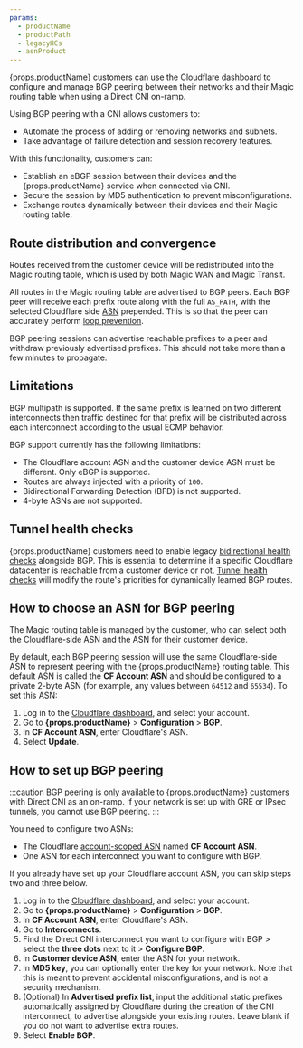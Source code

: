 ```yaml
---
params:
  - productName
  - productPath
  - legacyHCs
  - asnProduct
---
```



{props.productName} customers can use the Cloudflare dashboard to configure and manage BGP peering between their networks and their Magic routing table when using a Direct CNI on-ramp.

Using BGP peering with a CNI allows customers to:
- Automate the process of adding or removing networks and subnets.
- Take advantage of failure detection and session recovery features.

With this functionality, customers can:
- Establish an eBGP session between their devices and the {props.productName} service when connected via CNI.
- Secure the session by MD5 authentication to prevent misconfigurations.
- Exchange routes dynamically between their devices and their Magic routing table.

## Route distribution and convergence

Routes received from the customer device will be redistributed into the Magic routing table, which is used by both Magic WAN and Magic Transit.

All routes in the Magic routing table are advertised to BGP peers. Each BGP peer will receive each prefix route along with the full `AS_PATH`, with the selected Cloudflare side [ASN](https://www.cloudflare.com/learning/network-layer/what-is-an-autonomous-system/) prepended. This is so that the peer can accurately perform [loop prevention](https://datatracker.ietf.org/doc/html/rfc4271#section-9.1.2).

BGP peering sessions can advertise reachable prefixes to a peer and withdraw previously advertised prefixes. This should not take more than a few minutes to propagate.

## Limitations

BGP multipath is supported. If the same prefix is learned on two different interconnects then traffic destined for that prefix will be distributed across each interconnect according to the usual ECMP behavior.

BGP support currently has the following limitations:
- The Cloudflare account ASN and the customer device ASN must be different. Only eBGP is supported.
- Routes are always injected with a priority of `100`.
- Bidirectional Forwarding Detection (BFD) is not supported.
- 4-byte ASNs are not supported.

## Tunnel health checks

{props.productName} customers need to enable legacy <a href={props.legacyHCs}>bidirectional health checks</a> alongside BGP. This is essential to determine if a specific Cloudflare datacenter is reachable from a customer device or not. <a href={props.productPath}>Tunnel health checks</a> will modify the route's priorities for dynamically learned BGP routes.

## How to choose an ASN for BGP peering

The Magic routing table is managed by the customer, who can select both the Cloudflare-side ASN and the ASN for their customer device.

By default, each BGP peering session will use the same Cloudflare-side ASN to represent peering with the {props.productName} routing table. This default ASN is called the **CF Account ASN** and should be configured to a private 2-byte ASN (for example, any values between `64512` and `65534`). To set this ASN:

1. Log in to the [Cloudflare dashboard](https://dash.cloudflare.com/), and select your account.
2. Go to **{props.productName}** > **Configuration** > **BGP**.
3. In **CF Account ASN**, enter Cloudflare's ASN.
4. Select **Update**.

<Markdown text={props.asnProduct} />

## How to set up BGP peering

:::caution
BGP peering is only available to {props.productName} customers with Direct CNI as an on-ramp. If your network is set up with GRE or IPsec tunnels, you cannot use BGP peering.
:::

You need to configure two ASNs:
- The Cloudflare [account-scoped ASN](#how-to-choose-an-asn-for-bgp-peering) named **CF Account ASN**.
- One ASN for each interconnect you want to configure with BGP.

If you already have set up your Cloudflare account ASN, you can skip steps two and three below.

1. Log in to the [Cloudflare dashboard](https://dash.cloudflare.com/login), and select your account.
2. Go to **{props.productName}** > **Configuration** > **BGP**.
3. In **CF Account ASN**, enter Cloudflare's ASN.
4. Go to **Interconnects**.
5. Find the Direct CNI interconnect you want to configure with BGP > select the **three dots** next to it > **Configure BGP**.
6. In **Customer device ASN**, enter the ASN for your network.
7. In **MD5 key**, you can optionally enter the key for your network. Note that this is meant to prevent accidental misconfigurations, and is not a security mechanism.
8. (Optional) In **Advertised prefix list**, input the additional static prefixes automatically assigned by Cloudflare during the creation of the CNI interconnect, to advertise alongside your existing routes. Leave blank if you do not want to advertise extra routes.
9. Select **Enable BGP**.
